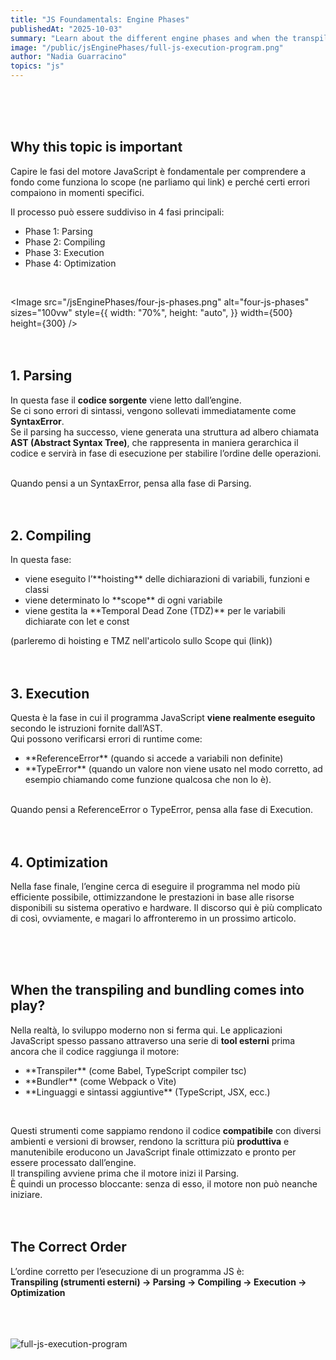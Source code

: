 ```yaml
---
title: "JS Foundamentals: Engine Phases"
publishedAt: "2025-10-03"
summary: "Learn about the different engine phases and when the transpiling and bundling gets in the picture"
image: "/public/jsEnginePhases/full-js-execution-program.png"
author: "Nadia Guarracino"
topics: "js"
---
```


<br />
<br />
<br />

 ## Why this topic is important
Capire le fasi del motore JavaScript è fondamentale per comprendere a fondo come funziona
lo scope (ne parliamo qui link) e perché certi errori compaiono in momenti specifici.

Il processo può essere suddiviso in 4 fasi principali:

<ul>
  <li>
    Phase 1: Parsing
  </li>
  <li>
    Phase 2: Compiling
  </li>
  <li>
    Phase 3: Execution
  </li>
  <li>
    Phase 4: Optimization
  </li>
</ul>
<br />

<Image
  src="/jsEnginePhases/four-js-phases.png"
  alt="four-js-phases"
  sizes="100vw"
  style={{
    width: "70%",
    height: "auto",
  }}
  width={500}
  height={300}
/>
<br />
<br />
<br />

 ## 1. Parsing
In questa fase il **codice sorgente** viene letto dall’engine.
<br />
Se ci sono errori di sintassi, vengono sollevati immediatamente come **SyntaxError**.
<br />
Se il parsing ha successo, viene generata una struttura ad albero chiamata **AST (Abstract Syntax Tree)**,
che rappresenta in maniera gerarchica il codice e servirà in fase di esecuzione per stabilire l’ordine delle
operazioni.

<br />
Quando pensi a un SyntaxError, pensa alla fase di Parsing.

<br />
<br />
<br />

 ## 2. Compiling
In questa fase:
<ul>
  <li>
      viene eseguito l’**hoisting** delle dichiarazioni di variabili, funzioni e classi
  </li>
  <li>
    viene determinato lo **scope** di ogni variabile
  </li>
  <li>
    viene gestita la **Temporal Dead Zone (TDZ)** per le variabili dichiarate con <Highlight>let</Highlight> e <Highlight>const</Highlight>
  </li>
</ul>

(parleremo di hoisting e TMZ nell'articolo sullo Scope qui (link))
<br />
<br />
<br />

 ## 3. Execution
Questa è la fase in cui il programma JavaScript **viene realmente eseguito** secondo le istruzioni fornite dall’AST.
<br />
Qui possono verificarsi errori di runtime come:
<br />
<ul>
  <li>
    **ReferenceError** (quando si accede a variabili non definite)
  </li>
  <li>
    **TypeError** (quando un valore non viene usato nel modo corretto, ad esempio chiamando come funzione qualcosa che non lo è).
  </li>
</ul>
<br />
Quando pensi a ReferenceError o TypeError, pensa alla fase di Execution.

<br />
<br />
<br />

 ## 4. Optimization

 Nella fase finale, l’engine cerca di eseguire il programma nel modo più efficiente possibile,
ottimizzandone le prestazioni in base alle risorse disponibili su sistema operativo e hardware.
Il discorso qui è più complicato di così, ovviamente, e magari lo affronteremo in un prossimo articolo.

<br />
<br />
<br />

 ## When the transpiling and bundling comes into play?

Nella realtà, lo sviluppo moderno non si ferma qui. Le applicazioni JavaScript spesso passano attraverso una serie di **tool esterni** prima ancora che il codice raggiunga il motore:
<br />

<ul>
  <li>
      **Transpiler** (come Babel, TypeScript compiler <Highlight>tsc</Highlight>)
  </li>
  <li>
    **Bundler** (come Webpack o Vite)
  </li>
  <li>
    **Linguaggi e sintassi aggiuntive** (TypeScript, JSX, ecc.)
  </li>
</ul>
<br />

Questi strumenti come sappiamo rendono il codice **compatibile** con diversi ambienti e versioni di browser,
rendono la scrittura più **produttiva** e manutenibile eroducono un JavaScript finale ottimizzato e pronto per essere processato dall’engine.
<br />
Il transpiling avviene prima che il motore inizi il Parsing.
<br />
È quindi un processo bloccante: senza di esso, il motore non può neanche iniziare.
<br />
<br />
<br />

 ## The Correct Order
L’ordine corretto per l’esecuzione di un programma JS è:
<br />
**Transpiling (strumenti esterni) → Parsing → Compiling → Execution → Optimization**
<br />
<br />

<br />
<br />
<Image
  src="/jsEnginePhases/full-js-execution-program.png"
  alt="full-js-execution-program"
  sizes="100vw"
  style={{
    width: "70%",
    height: "auto",
  }}
  width={500}
  height={300}
/>


<br />
<br />
<br />
<br />
<br />
<br />
<br />
<br />
<br />
<br />
<br />
<br />
